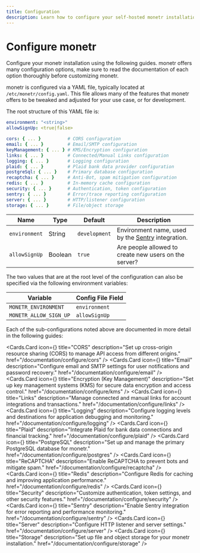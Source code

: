 ```yaml
---
title: Configuration
description: Learn how to configure your self-hosted monetr installation using the comprehensive YAML configuration file. Explore detailed guides for customizing server, database, email, security, and more.
---
```



# Configure monetr

Configure your monetr installation using the following guides. monetr offers many configuration options, make sure to
read the documentation of each option thoroughly before customizing monetr.

monetr is configured via a YAML file, typically located at `/etc/monetr/config.yaml`. This file allows many of the
features that monetr offers to be tweaked and adjusted for your use case, or for development.

The root structure of this YAML file is:

```yaml filename="config.yaml"
environment: "<string>"
allowSignUp: <true|false>

cors: { ... }          # CORS configuration
email: { ... }         # Email/SMTP configuration
keyManagement: { ... } # KMS/Encryption configuration
links: { ... }         # Connected/Manual Links configuration
logging: { ... }       # Logging configuration
plaid: { ... }         # Plaid bank data provider configuration
postgreSql: { ... }    # Primary database configuration
recaptcha: { ... }     # Anti-Bot, spam mitigation configuration
redis: { ... }         # In-memory cache configuration
security: { ... }      # Authentication, token configuration
sentry: { ... }        # Error/trace reporting configuration
server: { ... }        # HTTP/listener configuration
storage: { ... }       # File/object storage
```

| **Name**      | **Type** | **Default**   | **Description**                                               |
| ---           | ---      | ---           | ---                                                           |
| `environment` | String   | `development` | Environment name, used by the [Sentry](./configure/sentry) integration. |
| `allowSignUp` | Boolean  | `true`        | Are people allowed to create new users on the server?         |

The two values that are at the root level of the configuration can also be specified via the following environment
variables:

| Variable               | Config File Field |
| ---                    | ---               |
| `MONETR_ENVIRONMENT`   | `environment`     |
| `MONETR_ALLOW_SIGN_UP` | `allowSignUp`     |

Each of the sub-configurations noted above are documented in more detail in the following guides:

<Cards.Card
  icon={<Network />}
  title="CORS"
  description="Set up cross-origin resource sharing (CORS) to manage API access from different origins."
  href="/documentation/configure/cors"
/>
<Cards.Card
  icon={<Mail />}
  title="Email"
  description="Configure email and SMTP settings for user notifications and password recovery."
  href="/documentation/configure/email"
/>
<Cards.Card
  icon={<Lock />}
  title="Encryption (Key Management)"
  description="Set up key management systems (KMS) for secure data encryption and access control."
  href="/documentation/configure/kms"
/>
<Cards.Card
  icon={<Link />}
  title="Links"
  description="Manage connected and manual links for account integrations and transactions."
  href="/documentation/configure/links"
/>
<Cards.Card
  icon={<ClipboardList />}
  title="Logging"
  description="Configure logging levels and destinations for application debugging and monitoring."
  href="/documentation/configure/logging"
/>
<Cards.Card
  icon={<Link2 />}
  title="Plaid"
  description="Integrate Plaid for bank data connections and financial tracking."
  href="/documentation/configure/plaid"
/>
<Cards.Card
  icon={<Database />}
  title="PostgreSQL"
  description="Set up and manage the primary PostgreSQL database for monetr."
  href="/documentation/configure/postgres"
/>
<Cards.Card
  icon={<Shield />}
  title="ReCAPTCHA"
  description="Enable ReCAPTCHA to prevent bots and mitigate spam."
  href="/documentation/configure/recaptcha"
/>
<Cards.Card
  icon={<Terminal />}
  title="Redis"
  description="Configure Redis for caching and improving application performance."
  href="/documentation/configure/redis"
/>
<Cards.Card
  icon={<Lock />}
  title="Security"
  description="Customize authentication, token settings, and other security features."
  href="/documentation/configure/security"
/>
<Cards.Card
  icon={<AlertTriangle />}
  title="Sentry"
  description="Enable Sentry integration for error reporting and performance monitoring."
  href="/documentation/configure/sentry"
/>
<Cards.Card
  icon={<Server />}
  title="Server"
  description="Configure HTTP listener and server settings."
  href="/documentation/configure/server"
/>
<Cards.Card
  icon={<Folder />}
  title="Storage"
  description="Set up file and object storage for your monetr installation."
  href="/documentation/configure/storage"
/>

